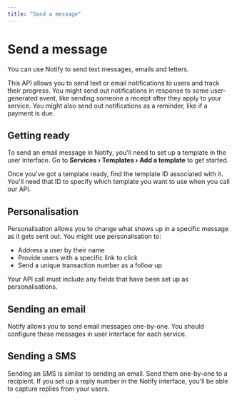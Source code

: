 ```yaml
---
title: "Send a message"
---
```



# Send a message

You can use Notify to send text messages, emails and letters.

This API allows you to send text or email notifications to users and track
their progress. You might send out notifications in response to some
user-generated event, like sending someone a receipt after they apply to your
service. You might also send out notifications as a reminder, like if a payment
is due.

<Contents />

## Getting ready

To send an email message in Notify, you'll need to set up a template in the user
interface. Go to **Services › Templates › Add a template** to get started.

Once you've got a template ready, find the template ID associated with
it. You'll need that ID to specify which template you want to use when you call
our API.


## Personalisation

Personalisation allows you to change what shows up in a specific message as it
gets sent out. You might use personalisation to:

- Address a user by their name
- Provide users with a specific link to click
- Send a unique transaction number as a follow up

Your API call must include any fields that have been set up as personalisations.


## Sending an email

Notify allows you to send email messages one-by-one. You should configure these
messages in user interface for each service.

<Examples reference="sending-emails" />


## Sending a SMS

Sending an SMS is similar to sending an email. Send them one-by-one to a
recipient. If you set up a reply number in the Notify interface, you'll be able
to capture replies from your users.

<Examples reference="sending-texts" />
